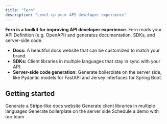 ```yaml
---
title: "Fern"
description: "Level-up your API developer experience"
---
```


**Fern is a toolkit for improving API developer experience.** Fern reads your API Definition (e.g. OpenAPI) 
and generates documentation, SDKs, and server-side code.

- **Docs:** A beautiful docs website that can be customized to match your brand. 
- **SDKs:** Client libraries in multiple languages that stay in sync with your API. 
- **Server-side code generation:** Generate boilerplate on the server
  side, like Pydantic models for FastAPI and Jersey interfaces for Spring Boot.

## Getting started

<Cards>
  <Card
    title="Docs"
    icon="fa-solid fa-browser"
    href="/api-reference"
  >
    Generate a Stripe-like docs website
  </Card>
  <Card
    title="SDKs"
    icon="fa-brands fa-codepen"
    href="https://discord.com/invite/JkkXumPzcG"
  >
    Generate client libraries in multiple languages
  </Card>
  <Card
    title="Server-side boilerplate"
    icon="fa-solid fa-pen"
    href="https://blog.buildwithfern.com"
  >
    Generate boilerplate on the server side
  </Card>
  <Card
    title="Schedule a demo"
    icon="fa-solid fa-face-awesome"
    href="https://security.buildwithfern.com"
  >
    Schedule a demo with our team
  </Card>
</Cards>
